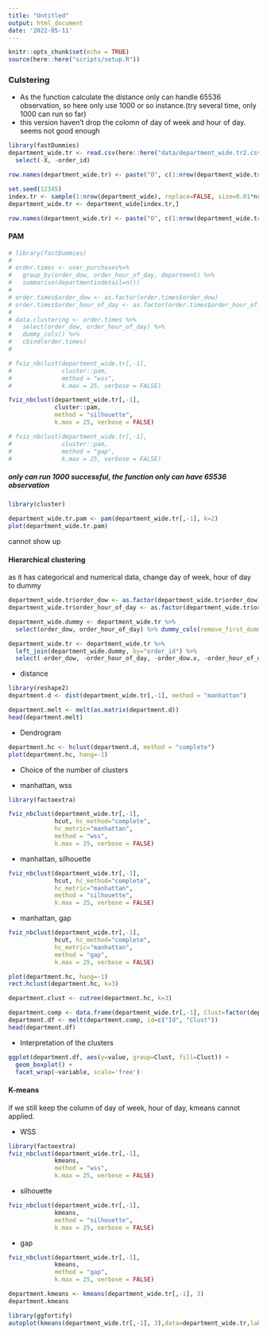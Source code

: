```yaml
---
title: "Untitled"
output: html_document
date: '2022-05-11'
---
```


```r
knitr::opts_chunk$set(echo = TRUE)
source(here::here("scripts/setup.R"))
```

### Culstering

* As the function calculate the distance only can handle 65536 observation, so here only use 1000 or so instance.(try several time, only 1000 can run so far)
* this version haven't  drop the colomn of day of week and hour of day. seems not good enough  

```r
library(fastDummies)
department_wide.tr <- read.csv(here::here("data/department_wide.tr2.csv")) %>%
  select(-X, -order_id)

row.names(department_wide.tr) <- paste("O", c(1:nrow(department_wide.tr)), sep="") 
```

```r
set.seed(12345)
index.tr <- sample(1:nrow(department_wide), replace=FALSE, size=0.01*nrow(department_wide))
department_wide.tr <- department_wide[index.tr,] 

row.names(department_wide.tr) <- paste("O", c(1:nrow(department_wide.tr)), sep="") 

```

#### PAM  

```r
# library(fastDummies)
# 
# order.times <- user_purchases%>%
#   group_by(order_dow, order_hour_of_day, department) %>%
#   summarise(departmentindetail=n())
# 
# order.times$order_dow <- as.factor(order.times$order_dow)
# order.times$order_hour_of_day <- as.factor(order.times$order_hour_of_day)
# 
# data.clustering <- order.times %>%
#   select(order_dow, order_hour_of_day) %>%
#   dummy_cols() %>%
#   cbind(order.times)
#   


```

```r
# fviz_nbclust(department_wide.tr[,-1],
#              cluster::pam,
#              method = "wss",
#              k.max = 25, verbose = FALSE)

fviz_nbclust(department_wide.tr[,-1],
             cluster::pam,
             method = "silhouette", 
             k.max = 25, verbose = FALSE)

# fviz_nbclust(department_wide.tr[,-1],
#              cluster::pam,
#              method = "gap",
#              k.max = 25, verbose = FALSE)
```
##### only can run 1000 successful, the function only can have 65536 observation

```r
library(cluster)

department_wide.tr.pam <- pam(department_wide.tr[,-1], k=2)
plot(department_wide.tr.pam)
```

cannot show up  


#### Hierarchical clustering   

as it has categorical and numerical data, change day of week, hour of day to dummy  

```r
department_wide.tr$order_dow <- as.factor(department_wide.tr$order_dow)
department_wide.tr$order_hour_of_day <- as.factor(department_wide.tr$order_hour_of_day)

department_wide.dummy <- department_wide.tr %>%
  select(order_dow, order_hour_of_day) %>% dummy_cols(remove_first_dummy = F)

department_wide.tr <- department_wide.tr %>%
  left_join(department_wide.dummy, by="order_id") %>%
  select(-order_dow, -order_hour_of_day, -order_dow.x, -order_hour_of_day.x, -order_dow.y, -order_hour_of_day.y)
```

- distance  
```r
library(reshape2)
department.d <- dist(department_wide.tr[,-1], method = "manhattan") 

department.melt <- melt(as.matrix(department.d))
head(department.melt)
```

- Dendrogram  

```r
department.hc <- hclust(department.d, method = "complete")
plot(department.hc, hang=-1)
```

- Choice of the number of clusters  

- manhattan, wss  

```r
library(factoextra)

fviz_nbclust(department_wide.tr[,-1],
             hcut, hc_method="complete",
             hc_metric="manhattan",
             method = "wss", 
             k.max = 25, verbose = FALSE)
```

- manhattan, silhouette  

```r
fviz_nbclust(department_wide.tr[,-1],
             hcut, hc_method="complete",
             hc_metric="manhattan",
             method = "silhouette", 
             k.max = 25, verbose = FALSE)
```

- manhattan, gap   

```r
fviz_nbclust(department_wide.tr[,-1],
             hcut, hc_method="complete",
             hc_metric="manhattan",
             method = "gap", 
             k.max = 25, verbose = FALSE)
```


```r
plot(department.hc, hang=-1)
rect.hclust(department.hc, k=3)
```

```r
department.clust <- cutree(department.hc, k=3)

```

```r
department.comp <- data.frame(department_wide.tr[,-1], Clust=factor(department.clust), Id=row.names(department_wide.tr))
department.df <- melt(department.comp, id=c("Id", "Clust"))
head(department.df)
```
- Interpretation of the clusters
```r
ggplot(department.df, aes(y=value, group=Clust, fill=Clust)) +
  geom_boxplot() +
  facet_wrap(~variable, scale='free')
```



#### K-means

if we still keep the column of day of week, hour of day, kmeans cannot applied.

- WSS 
```r
library(factoextra)
fviz_nbclust(department_wide.tr[,-1],
             kmeans,
             method = "wss", 
             k.max = 25, verbose = FALSE)

```

- silhouette
```r
fviz_nbclust(department_wide.tr[,-1],
             kmeans, 
             method = "silhouette", 
             k.max = 25, verbose = FALSE)
```

- gap  
```r
fviz_nbclust(department_wide.tr[,-1],
             kmeans,
             method = "gap", 
             k.max = 25, verbose = FALSE)
```

```r
department.kmeans <- kmeans(department_wide.tr[,-1], 3)
department.kmeans
```

```r
library(ggfortify)
autoplot(kmeans(department_wide.tr[,-1], 3),data=department_wide.tr,label=T, label.size=2, frame=TRUE)
```




